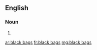 ==English==

===Noun===
{{head|en|plural|head=[[black]] [[bag]]s}}

# {{plural of|black bag|lang=en|nocat=1}}

[[ar:black bags]]
[[fr:black bags]]
[[mg:black bags]]